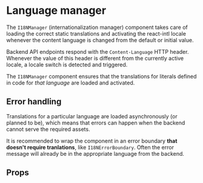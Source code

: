 


<Meta of={I18NStories} />

# Language manager

The `I18NManager` (internationalization manager) component takes care of loading the correct static
translations and activating the react-intl locale whenever the content language is changed from the
default or initial value.

Backend API endpoints respond with the `Content-Language` HTTP header. Whenever the value of this
header is different from the currently active locale, a locale switch is detected and triggered.

The `I18NManager` component ensures that the translations for literals defined in code for _that
language_ are loaded and activated.

<Canvas of={I18NStories.Default} />

## Error handling

Translations for a particular language are loaded asynchronously (or planned to be), which means
that errors can happen when the backend cannot serve the required assets.

It is recommended to wrap the component in an error boundary **that doesn't require tranlations**,
like `I18NErrorBoundary`. Often the error message will already be in the appropriate language from
the backend.

## Props

<ArgTypes of={I18NManager} />

